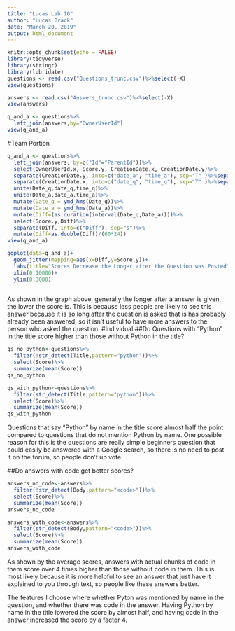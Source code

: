 ---
title: "Lucas Lab 10"
author: "Lucas Brack"
date: "March 20, 2019"
output: html_document
---

```{r setup, include=FALSE}
knitr::opts_chunk$set(echo = FALSE)
library(tidyverse)
library(stringr)
library(lubridate)
questions <- read.csv("Questions_trunc.csv")%>%select(-X)
view(questions)

answers <- read.csv("Answers_trunc.csv")%>%select(-X)
view(answers)

q_and_a <- questions%>%
  left_join(answers,by="OwnerUserId")
view(q_and_a)

```
#Team Portion

```{r,results="hide", warning=F}
q_and_a <- questions%>%
  left_join(answers, by=c("Id"="ParentId"))%>%
  select(OwnerUserId.x, Score.y, CreationDate.x, CreationDate.y)%>%
  separate(CreationDate.y, into=c("date_a", "time_a"), sep="T" )%>%separate(time_a, into=c("time_a"), sep="Z" )%>%
  separate(CreationDate.x, into=c("date_q", "time_q"), sep="T" )%>%separate(time_q, into=c("time_q"), sep="Z" )%>%
  unite(Date_q,date_q,time_q)%>%
  unite(Date_a,date_a,time_a)%>%
  mutate(Date_q = ymd_hms(Date_q))%>%
  mutate(Date_a = ymd_hms(Date_a))%>%
  mutate(Diff=(as.duration(interval(Date_q,Date_a))))%>%
  select(Score.y,Diff)%>%
  separate(Diff, into=c("Diff"), sep="s")%>%
  mutate(Diff=as.double(Diff)/(60*24))
view(q_and_a)
```

```{r,warning=F}
ggplot(data=q_and_a)+
  geom_jitter(mapping=aes(x=Diff,y=Score.y))+
  labs(title="Scores Decrease the Longer after the Question was Posted", x="Time since question was posted", y="Answer Score")+
  xlim(0,10000)+
  ylim(0,3000)
  
```
As shown in the graph above, generally the longer after a answer is given, the lower the score is. This is because less people are likely to see this answer because it is so long after the question is asked that is has probably already been answered, so it isn't useful to have more answers to the person who asked the question.
#Individual
##Do Questions with "Python" in the title score higher than those without Python in the title?
```{r}
qs_no_python<-questions%>%
  filter(!str_detect(Title,pattern="python"))%>%
  select(Score)%>%
  summarize(mean(Score))
qs_no_python

qs_with_python<-questions%>%
  filter(str_detect(Title,pattern="python"))%>%
  select(Score)%>%
  summarize(mean(Score))
qs_with_python
```
Questions that say "Python" by name in the title score almost half the point compared to questions that do not mention Python by name. One possible reason for this is the questions are really simple beginners question that could easily be answered with a Google search, so there is no need to post it on the forum, so people don't up vote.

##Do answers with code get better scores?
```{r, include=TRUE}
answers_no_code<-answers%>%
  filter(!str_detect(Body,pattern="<code>"))%>%
  select(Score)%>%
  summarize(mean(Score))
answers_no_code

answers_with_code<-answers%>%
  filter(str_detect(Body,pattern="<code>"))%>%
  select(Score)%>%
  summarize(mean(Score))
answers_with_code
```
As shown by the average scores, answers with actual chunks of code in them score over 4 times higher than those without code in them. This is most likely because it is more helpful to see an answer that just have it explained to you through text, so people like these answers better.


The features I choose where whether Pyton was mentioned by name in the question, and whether there was code in the answer. Having Python by name in the title lowered the score by almost half, and having code in the answer increased the score by a factor 4.